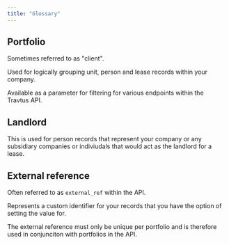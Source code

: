 ```yaml
---
title: "Glossary"
---
```


## Portfolio
Sometimes referred to as "client". 

Used for logically grouping unit, person and lease records within your company.

Available as a parameter for filtering for various endpoints within the Travtus API.

## Landlord
This is used for person records that represent your company or any subsidiary companies or indiviudals that would act as the landlord for a lease.

## External reference
Often referred to as `external_ref` within the API.

Represents a custom identifier for your records that you have the option of setting the value for.

The external reference must only be unique per portfolio and is therefore used in conjunciton with portfolios in the API.
